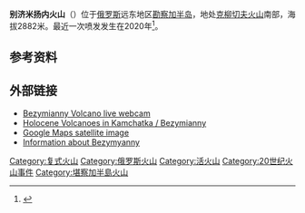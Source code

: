 {{Infobox Mountain
|Name =别济米扬内火山
|Photo =Kamchatka Bezy Kliyu Kamen.jpg
|Caption =别济米扬内火山（底部），顶部为[[克柳切夫火山|克柳切夫火山]]
|Elevation = 2,882 m
|Range =
|Location =[[俄罗斯|俄罗斯]][[堪察加边疆区|堪察加边疆区]]
|Coordinates = {{coord|55|58|42|N|160|35|12|E|type:mountain}}
|Prominence = 
|last_eruption =
|First ascent =
|Easiest route = 
| pushpin_map =Russia Kamchatka Krai
| pushpin_map_caption = 别济米扬内火山的位置
| latd=55| latm=58| lats=42| latNS=N
| longd=160| longm=35| longs=12| longEW=E
}}
'''别济米扬内火山'''（{{lang-ru|Безымянный }}）位于[[俄罗斯|俄罗斯]]远东地区[[勘察加半岛|勘察加半岛]]，地处[[克柳切夫火山|克柳切夫火山]]南部，海拔2882米。最近一次喷发发生在2020年<ref>{{cite web | language = en | publisher = volcanodiscovery | title = Bezymianny volcano eruption news and activity updates | url = https://www.volcanodiscovery.com/bezymianny/news/111776/Bezymianny-volcano-Kamchatka-emissions-to-31000-ft.html | date = 2020-10-22 | accessdate = 2020-10-23 | archive-date = 2020-11-01 | archive-url = https://web.archive.org/web/20201101021604/https://www.volcanodiscovery.com/bezymianny/news/111776/Bezymianny-volcano-Kamchatka-emissions-to-31000-ft.html | dead-url = no }}</ref>。
==参考资料==
{{reflist}}
==外部链接==
* [https://web.archive.org/web/20111021025328/http://data.emsd.iks.ru/videokzy/videokzy.htm Bezymianny Volcano live webcam]
* [https://web.archive.org/web/20050502234547/http://www.kamchatka.ginras.ru/main/textpage/bezymianny.htm Holocene Volcanoes in Kamchatka / Bezymianny]
* [http://maps.google.com/maps?q=55%C2%B058'N,160%C2%B036'E&spn=1,1&t=k Google Maps satellite image]
*[http://www.kamchatsky-krai.ru/volcano/kluchevskaja_gruppa/bezymjanny/bezymjanny_main.htm Information about Bezymyanny] {{Wayback|url=http://www.kamchatsky-krai.ru/volcano/kluchevskaja_gruppa/bezymjanny/bezymjanny_main.htm |date=20120712113958 }} {{ru icon}}

[[Category:复式火山|Category:复式火山]]
[[Category:俄罗斯火山|Category:俄罗斯火山]]
[[Category:活火山|Category:活火山]]
[[Category:20世纪火山事件|Category:20世纪火山事件]]
[[Category:堪察加半島火山|Category:堪察加半島火山]]